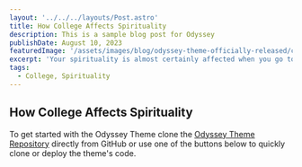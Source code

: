 ```yaml
---
layout: '../../../layouts/Post.astro'
title: How College Affects Spirituality
description: This is a sample blog post for Odyssey
publishDate: August 10, 2023
featuredImage: '/assets/images/blog/odyssey-theme-officially-released/collegeblog.jpg'
excerpt: 'Your spirituality is almost certainly affected when you go to college. Your faith may get stronger or weaker, but it will rarely stay the same.'
tags: 
  - College, Spirituality
---
```



## How College Affects Spirituality

To get started with the Odyssey Theme clone the [Odyssey Theme Repository](https://github.com/littlesticksdev/odyssey-theme) directly from GitHub or use one of the buttons below to quickly clone or deploy the theme's code.


